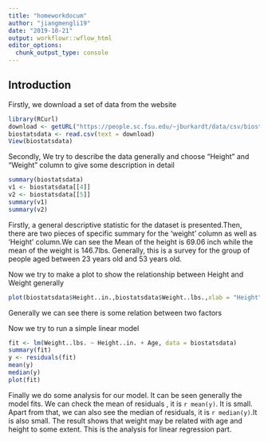 ```yaml
---
title: "homeworkdocum"
author: "jiangmengli19"
date: "2019-10-21"
output: workflowr::wflow_html
editor_options:
  chunk_output_type: console
---
```


## Introduction

Firstly, we download a set of data from the website
```r
library(RCurl)
download <- getURL("https://people.sc.fsu.edu/~jburkardt/data/csv/biostats.csv")
biostatsdata <- read.csv(text = download)
View(biostatsdata)

```

Secondly, We try to describe the data generally and choose "Height" and "Weight" column
to give some description in detail

```r
summary(biostatsdata)
v1 <- biostatsdata[[4]]
v2 <- biostatsdata[[5]]
summary(v1)
summary(v2)
```

Firstly, a general descriptive statistic for the dataset is presented.Then, there are two pieces of specific summary for the 'weight' column as well as 'Height' column.We can see the Mean of the height is 69.06 inch while the mean of the weight is 146.7lbs. Generally, this is a survey for the group of people aged between 23 years old and 53 years old.

Now we try to make a plot to show the relationship between Height and Weight generally
```r
plot(biostatsdata$Height..in.,biostatsdata$Weight..lbs.,xlab = "Height",ylab = "Weight")
```
Generally we can see there is some relation between two factors

Now we try to run a simple linear model
```r
fit <- lm(Weight..lbs. ~ Height..in. + Age, data = biostatsdata)
summary(fit)
y <- residuals(fit)
mean(y)
median(y)
plot(fit)

```
Finally we do some analysis for our model. It can be seen generally the model fits. We
can check the mean of residuals , it is `r mean(y)`. It is small. Apart from that, we can also see the median of residuals, it is `r median(y)`.It is also small. The result shows that weight may be related with age and height to some extent.  This is the analysis for linear regression part. 


